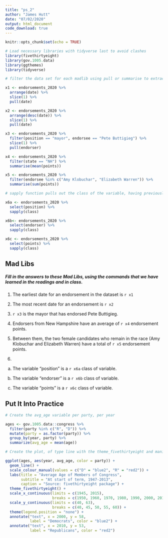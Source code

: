 ```yaml
---
title: "ps_2"
author: "James Hutt"
date: "07/02/2020"
output: html_document
code_download: true
---
```


```r
knitr::opts_chunk$set(echo = TRUE)

# Load necessary libraries with tidyverse last to avoid clashes
library(fivethirtyeight)
library(gov.1005.data)
library(ggthemes)
library(tidyverse)
```

```r

# filter the data set for each madlib using pull or summarise to extract necessary data

x1 <- endorsements_2020 %>% 
  arrange(date) %>% 
  slice(1) %>% 
  pull(date)

x2 <- endorsements_2020 %>% 
  arrange(desc(date)) %>% 
  slice(1) %>% 
  pull(date)

x3 <- endorsements_2020 %>% 
  filter(position == "mayor", endorsee == "Pete Buttigieg") %>% 
  slice(1) %>% 
  pull(endorser)

x4 <- endorsements_2020 %>% 
  filter(state == "NH") %>% 
  summarise(mean(points))

x5 <- endorsements_2020 %>% 
  filter(endorsee %in% c("Amy Klobuchar", "Elizabeth Warren")) %>%
  summarise(sum(points)) 

# sapply function pulls out the class of the variable, having previously selected the one of interest. 

x6a <- endorsements_2020 %>% 
  select(position) %>% 
  sapply(class)

x6b<- endorsements_2020 %>% 
  select(endorser) %>% 
  sapply(class)

x6c <- endorsements_2020 %>% 
  select(points) %>% 
  sapply(class)

```

## Mad Libs

##### Fill in the answers to these Mad Libs, using the commands that we have learned in the readings and in class.

1. The earliest date for an endorsement in the dataset is `r x1`

2. The most recent date for an endorsement is `r x2`

3. `r x3` is the mayor that has endorsed Pete Buttigieg.

4. Endorsers from New Hampshire have an average of `r x4` endorsement points. 

5. Between them, the two female candidates who remain in the race (Amy Klobuchar and Elizabeth Warren) have a total of `r x5` endorsement points.

6. 
a) The variable “position” is a `r x6a` class of variable.  

b) The variable “endorser” is a `r x6b` class of variable.  

c) The variable “points” is a `r x6c` class of variable.  



## Put It Into Practice 
```r

# Create the avg_age variable per party, per year

ages <- gov.1005.data::congress %>%
  filter(party %in% c("R", "D")) %>%
  mutate(party = as.factor(party)) %>%
  group_by(year, party) %>%
  summarize(avg_age = mean(age))

# Create the plot, of type line with the theme_fivethirtyeight and manipulate other aesthetics

ggplot(ages, aes(year, avg_age, color = party)) + 
  geom_line() + 
  scale_colour_manual(values = c("D" = "blue2", "R" = "red2")) + 
  labs(title = "Average Age of Members of Congress", 
       subtitle = "At start of term, 1947-2013",
       caption = "Source: fivethirtyeight package") + 
  theme_fivethirtyeight() + 
  scale_x_continuous(limits = c(1945, 2015), 
                     breaks = c(1950, 1960, 1970, 1980, 1990, 2000, 2010)) + 
  scale_y_continuous(limits = c(40, 63), 
                     breaks = c(40, 45, 50, 55, 60)) + 
  theme(legend.position = "none") + 
  annotate("text", x = 2000, y = 58, 
           label = "Democrats", color = "blue2") + 
  annotate("text", x = 2010, y = 53, 
           label = "Republicans", color = "red2") 
  



```

